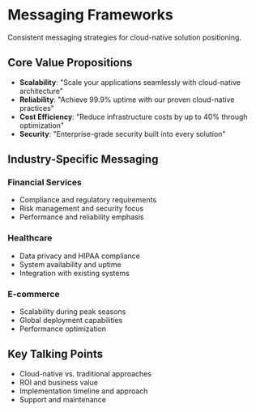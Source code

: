 # Messaging Frameworks

Consistent messaging strategies for cloud-native solution positioning.

## Core Value Propositions

- **Scalability**: "Scale your applications seamlessly with cloud-native architecture"
- **Reliability**: "Achieve 99.9% uptime with our proven cloud-native practices"
- **Cost Efficiency**: "Reduce infrastructure costs by up to 40% through optimization"
- **Security**: "Enterprise-grade security built into every solution"

## Industry-Specific Messaging

### Financial Services
- Compliance and regulatory requirements
- Risk management and security focus
- Performance and reliability emphasis

### Healthcare
- Data privacy and HIPAA compliance
- System availability and uptime
- Integration with existing systems

### E-commerce
- Scalability during peak seasons
- Global deployment capabilities
- Performance optimization

## Key Talking Points

- Cloud-native vs. traditional approaches
- ROI and business value
- Implementation timeline and approach
- Support and maintenance
